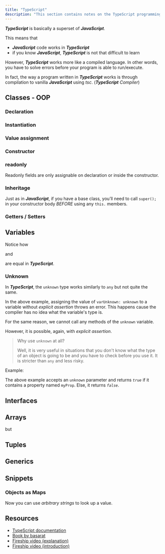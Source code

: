 ```yaml
---
title: "TypeScript"
description: "This section contains notes on the TypeScript programming language."
---
```



***TypeScript*** is basically a superset of ***JavaScript***.

This means that

- ***JavaScript*** code works in ***TypeScript***
- if you know ***JavaScript***, ***TypeScript*** is not that difficult to learn

However, ***TypeScript*** works more like a compiled language. In other words, you have to solve errors before your program is able to run/execute.

In fact, the way a program written in ***TypeScript*** works is through compilation to vanilla ***JavaScript*** using *tsc*. (***TypeScript*** *Compiler*)

## Classes - OOP

### Declaration

<Gist gistCode="e6ccee72ff8bd507ad27e2729a068bf9" fileName="classes-declaration.ts" />

### Instantiation

<Gist gistCode="e6ccee72ff8bd507ad27e2729a068bf9" fileName="classes-instantiation.ts" />

### Value assignment

<Gist gistCode="e6ccee72ff8bd507ad27e2729a068bf9" fileName="classes-values.ts" />

### Constructor

<Gist gistCode="e6ccee72ff8bd507ad27e2729a068bf9" fileName="classes-constructor.ts" />

### readonly

Readonly fields are only assignable on declaration or inside the constructor.

<Gist gistCode="e6ccee72ff8bd507ad27e2729a068bf9" fileName="classes-readonly.ts" />

### Inheritage

Just as in ***JavaScript***, if you have a base class, you’ll need to call `super();` in your constructor body *BEFORE* using any `this.` members.

<Gist gistCode="e6ccee72ff8bd507ad27e2729a068bf9" fileName="classes-inheritage.ts" />

### Getters / Setters

<Gist gistCode="e6ccee72ff8bd507ad27e2729a068bf9" fileName="classes-get-set.ts" />

## Variables

<Gist gistCode="e6ccee72ff8bd507ad27e2729a068bf9" fileName="variables.ts" />

Notice how

<Gist gistCode="e6ccee72ff8bd507ad27e2729a068bf9" fileName="variables-implicit.ts" />

and

<Gist gistCode="e6ccee72ff8bd507ad27e2729a068bf9" fileName="variables-explicit.ts" />

are equal in ***TypeScript***.

### Unknown

In ***TypeScript***, the `unknown` type works similarly to `any` but not quite the same.

<Gist gistCode="e6ccee72ff8bd507ad27e2729a068bf9" fileName="unkown.ts" />

In the above example, assigning the value of `varUnknown: unknown` to a variable without *explicit assertion* throws an error. This happens cause the compiler has no idea what the variable's type is.

For the same reason, we cannot call any methods of the `unknown` variable.

<Gist gistCode="e6ccee72ff8bd507ad27e2729a068bf9" fileName="unkown-method.ts" />

However, it is possible, again, with *explicit assertion*.

<Gist gistCode="e6ccee72ff8bd507ad27e2729a068bf9" fileName="unkown-explicit-assertion.ts" />

> Why use `unknown` at all?
>
> Well, it is very useful in situations that you don't know what the type of an object is going to be and you have to check before you use it. It is stricter than `any` and less risky.

Example:

<Gist gistCode="e6ccee72ff8bd507ad27e2729a068bf9" fileName="unkown-interface.ts" />

The above example accepts an `unknown` parameter and returns *`true`* if it contains a property named `myProp`. Else, it returns *`false`*.

## Interfaces

<Gist gistCode="e6ccee72ff8bd507ad27e2729a068bf9" fileName="interfaces.ts" />

## Arrays

<Gist gistCode="e6ccee72ff8bd507ad27e2729a068bf9" fileName="arrays.ts" />

but

<Gist gistCode="e6ccee72ff8bd507ad27e2729a068bf9" fileName="arrays-typed.ts" />

## Tuples

<Gist gistCode="e6ccee72ff8bd507ad27e2729a068bf9" fileName="tuples.ts" />

## Generics

<Gist gistCode="e6ccee72ff8bd507ad27e2729a068bf9" fileName="generics.ts" />

## Snippets

### Objects as Maps

<Gist gistCode="e6ccee72ff8bd507ad27e2729a068bf9" fileName="objects-as-maps.ts" />

Now you can use *arbitrary strings* to look up a value.

<Gist gistCode="e6ccee72ff8bd507ad27e2729a068bf9" fileName="arbitrary-strings.ts" />

## Resources

- [TypeScript documentation](https://www.typescriptlang.org/docs/)
- [Book by basarat](https://basarat.gitbook.io/typescript/)
- [Fireship video (explanation)](https://youtu.be/zQnBQ4tB3ZA)
- [Fireship video (introduction)](https://youtu.be/ahCwqrYpIuM)
